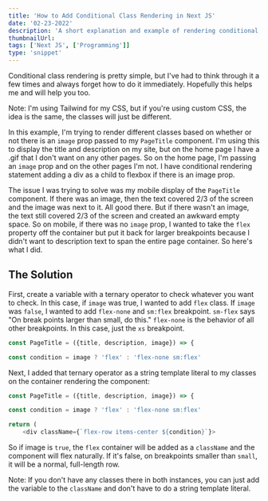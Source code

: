 ```yaml
---
title: 'How to Add Conditional Class Rendering in Next JS'
date: '02-23-2022'
description: 'A short explanation and example of rendering conditional classes with Next JS and Tailwind.'
thumbnailUrl: 
tags: ['Next JS', ['Programming']]
type: 'snippet'
---
```

Conditional class rendering is pretty simple, but I've had to think through it a few times and always forget how to do it immediately. Hopefully this helps me and will help you too.

Note: I'm using Tailwind for my CSS, but if you're using custom CSS, the idea is the same, the classes will just be different.

In this example, I'm trying to render different classes based on whether or not there is an `image` prop passed to my `PageTitle` component. I'm using this to display the title and description on my site, but on the home page I have a .gif that I don't want on any other pages. So on the home page, I'm passing an `image` prop and on the other pages I'm not. I have conditional rendering statement adding a div as a child to flexbox if there is an image prop.

The issue I was trying to solve was my mobile display of the `PageTitle` component. If there was an image, then the text covered 2/3 of the screen and the image was next to it. All good there. But if there wasn't an image, the text still covered 2/3 of the screen and created an awkward empty space. So on mobile, if there was no `image` prop, I wanted to take the `flex` property off the container but put it back for larger breakpoints because I didn't want to description text to span the entire page container. So here's what I did.

## The Solution
First, create a variable with a ternary operator to check whatever you want to check. In this case, if `image` was true, I wanted to add `flex` class. If `image` was `false`, I wanted to add `flex-none` and `sm:flex` breakpoint. `sm-flex` says "On break points larger than small, do this." `flex-none` is the behavior of all other breakpoints. In this case, just the `xs` breakpoint.

```javascript
const PageTitle = ({title, description, image}) => {

const condition = image ? 'flex' : 'flex-none sm:flex'
```

Next, I added that ternary operator as a string template literal to my classes on the container rendering the component:

```javascript
const PageTitle = ({title, description, image}) => {

const condition = image ? 'flex' : 'flex-none sm:flex'

return (
	<div className={`flex-row items-center ${condition}`}>
```

So if image is `true`, the `flex` container will be added as a `className` and the component will flex naturally. If it's false, on breakpoints smaller than `small`, it will be a normal, full-length row.

Note: If you don't have any classes there in both instances, you can just add the variable to the `className` and don't have to do a string template literal.